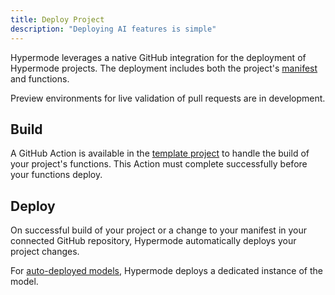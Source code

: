 ```yaml
---
title: Deploy Project
description: "Deploying AI features is simple"
---
```


Hypermode leverages a native GitHub integration for the deployment of Hypermode projects. The deployment includes both the project's [manifest](/manifest) and functions.

<Note>
  Preview environments for live validation of pull requests are in development.
</Note>

## Build

A GitHub Action is available in the [template project](https://github.com/gohypermode/sample-project) to handle the build of your project's functions. This Action must complete successfully before your functions deploy.

## Deploy

On successful build of your project or a change to your manifest in your connected GitHub repository, Hypermode automatically deploys your project changes.

For [auto-deployed models](/define-models#auto-deployed-models), Hypermode deploys a dedicated instance of the model.
